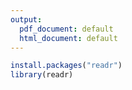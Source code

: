 ```yaml
---
output:
  pdf_document: default
  html_document: default
---
```

```r
install.packages("readr")
library(readr)
```

